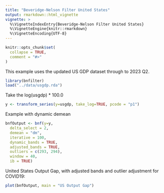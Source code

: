 ```yaml
---
title: "Beveridge-Nelson Filter United States"
output: rmarkdown::html_vignette
vignette: >
  %\VignetteIndexEntry{Beveridge-Nelson Filter United States}
  %\VignetteEngine{knitr::rmarkdown}
  %\VignetteEncoding{UTF-8}
---
```


```r
knitr::opts_chunk$set(
  collapse = TRUE,
  comment = "#>"
)
```

This example uses the updated US GDP dataset through to 2023 Q2. 

```r
library(bnfilter) 
load("../data/usgdp.rda")
```

Take the log(usgdp) * 100.0

```r
y <- transform_series(y=usgdp, take_log=TRUE, pcode = "p1") 
```

Example with dynamic demean 

```r
bnfOutput <- bnf(y=y,
  delta_select = 2,
  demean = "dm",
  iterative = 100,
  dynamic_bands = TRUE,
  adjusted_bands = TRUE,
  outliers = c(293, 294),
  window = 40,
  ib = TRUE)
```

United States Output Gap, with adjusted bands and outlier adjustment for COVID19: 

```r
plot(bnfOutput, main = "US Output Gap")
```

